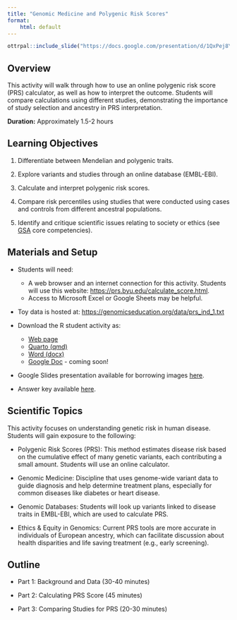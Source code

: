 ```yaml
---
title: "Genomic Medicine and Polygenic Risk Scores"
format:
    html: default
---
```


```r
ottrpal::include_slide("https://docs.google.com/presentation/d/1QxPej8YIbgsToOITRYKLxmGScjo0Eu5ldiKEE-lXvF0/edit?slide=id.g35f4636d8f5_0_6#slide=id.g35f4636d8f5_0_6")
```

## Overview

This activity will walk through how to use an online polygenic risk score (PRS) calculator, as well as how to interpret the outcome. Students will compare calculations using different studies, demonstrating the importance of study selection and ancestry in PRS interpretation.

**Duration:** Approximately 1.5-2 hours

## Learning Objectives

1.  Differentiate between Mendelian and polygenic traits.

2.  Explore variants and studies through an online database (EMBL-EBI).

3.  Calculate and interpret polygenic risk scores.

4.  Compare risk percentiles using studies that were conducted using cases and controls from different ancestral populations.

5.  Identify and critique scientific issues relating to society or ethics (see [GSA](https://genetics-gsa.org/education/genetics-learning-framework/) core competencies).

## Materials and Setup

-   Students will need:

    -   A web browser and an internet connection for this activity. Students will use this website: <https://prs.byu.edu/calculate_score.html>.
    -   Access to Microsoft Excel or Google Sheets may be helpful.

-   Toy data is hosted at: <https://genomicseducation.org/data/prs_ind_1.txt>

-   Download the R student activity as:

    -   [Web page](https://genomicseducation.org/module/genomic_med_prs_student_guide.html)
    -   [Quarto (qmd)](https://github.com/fhdsl/GEMs/blob/main/module/genomic_med_prs_student_guide.qmd)
    -   [Word (docx)](https://github.com/fhdsl/GEMs/raw/main/docs/docx/module/genomic_med_prs_student_guide.docx)
    -   [Google Doc]() - coming soon!

-   Google Slides presentation available for borrowing images [here](https://docs.google.com/presentation/d/1QxPej8YIbgsToOITRYKLxmGScjo0Eu5ldiKEE-lXvF0/edit?usp=sharing).

-   Answer key available [here]().

## Scientific Topics

This activity focuses on understanding genetic risk in human disease. Students will gain exposure to the following:

- Polygenic Risk Scores (PRS): This method estimates disease risk based on the cumulative effect of many genetic variants, each contributing a small amount. Students will use an online calculator.

- Genomic Medicine: Discipline that uses genome-wide variant data to guide diagnosis and help determine treatment plans, especially for common diseases like diabetes or heart disease.

- Genomic Databases: Students will look up variants linked to disease traits in EMBL-EBI, which are used to calculate PRS.

- Ethics & Equity in Genomics: Current PRS tools are more accurate in individuals of European ancestry, which can facilitate discussion about health disparities and life saving treatment (e.g., early screening).

## Outline

-   Part 1: Background and Data (30-40 minutes)

-   Part 2: Calculating PRS Score (45 minutes)

-   Part 3: Comparing Studies for PRS (20-30 minutes)
